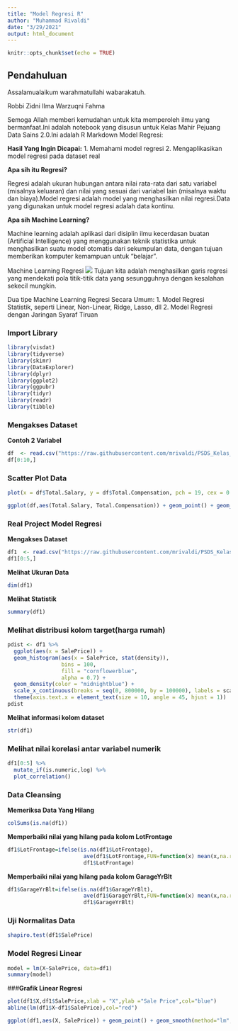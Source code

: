 ---
title: "Model Regresi R"
author: "Muhammad Rivaldi"
date: "3/29/2021"
output: html_document
---

```{r setup, include=FALSE}
knitr::opts_chunk$set(echo = TRUE)
```

## **Pendahuluan**
Assalamualaikum warahmatullahi wabarakatuh.

Robbi Zidni Ilma Warzuqni Fahma

Semoga Allah memberi kemudahan untuk kita memperoleh ilmu yang bermanfaat.Ini adalah notebook yang disusun untuk Kelas Mahir Pejuang Data Sains 2.0.Ini adalah R Markdown Model Regresi:

**Hasil Yang Ingin Dicapai:**
1. Memahami model regresi
2. Mengaplikasikan model regresi pada dataset real

**Apa sih itu Regresi?**

Regresi adalah ukuran hubungan antara nilai rata-rata dari satu variabel (misalnya keluaran) dan nilai yang sesuai dari variabel lain (misalnya waktu dan biaya).Model regresi adalah model yang menghasilkan nilai regresi.Data yang digunakan untuk model regresi adalah data kontinu.

**Apa sih Machine Learning?**

Machine learning adalah aplikasi dari disiplin ilmu kecerdasan buatan (Artificial Intelligence) yang menggunakan teknik statistika untuk menghasilkan suatu model otomatis dari sekumpulan data, dengan tujuan memberikan komputer kemampuan untuk "belajar".

Machine Learning Regresi
![](https://github.com/mrivaldi/PSDS_Kelas_mahir/blob/main/gambaran%20regresi.png?raw=true)
Tujuan kita adalah menghasilkan garis regresi yang mendekati pola titik-titik data yang sesungguhnya dengan kesalahan sekecil mungkin.

Dua tipe Machine Learning Regresi Secara Umum:
1. Model Regresi Statistik, seperti Linear, Non-Linear, Ridge, Lasso, dll
2. Model Regresi dengan Jaringan Syaraf Tiruan

### Import Library
```{r}
library(visdat)
library(tidyverse)
library(skimr)
library(DataExplorer)
library(dplyr)
library(ggplot2)
library(ggpubr)
library(tidyr)
library(readr)
library(tibble)
```

### Mengakses Dataset

**Contoh 2 Variabel**
```{r}
df  <- read.csv("https://raw.githubusercontent.com/mrivaldi/PSDS_Kelas_mahir/main/datacontoh.csv", stringsAsFactors = T)
df[0:10,]

```

### Scatter Plot Data
```{r}
plot(x = df$Total.Salary, y = df$Total.Compensation, pch = 19, cex = 0.8, frame = FALSE, xlab = "Gaji", ylab = "Kompensasi")

```

```{r}
ggplot(df,aes(Total.Salary, Total.Compensation)) + geom_point() + geom_smooth(method="lm",se=T)

```

### Real Project Model Regresi
**Mengakses Dataset**

```{r}
df1  <- read.csv("https://raw.githubusercontent.com/mrivaldi/PSDS_Kelas_mahir/main/train.csv", stringsAsFactors = T)
df1[0:5,]
```

**Melihat Ukuran Data**

```{r}
dim(df1)
```
**Melihat Statistik**

```{r}
summary(df1)
```

### Melihat distribusi kolom target(harga rumah)

```{r}
pdist <- df1 %>%
  ggplot(aes(x = SalePrice)) +
  geom_histogram(aes(x = SalePrice, stat(density)),
                 bins = 100,
                 fill = "cornflowerblue",
                 alpha = 0.7) +
  geom_density(color = "midnightblue") +
  scale_x_continuous(breaks = seq(0, 800000, by = 100000), labels = scales::comma) +
  theme(axis.text.x = element_text(size = 10, angle = 45, hjust = 1))
pdist
```

**Melihat informasi kolom dataset**

```{r}
str(df1)
```
### Melihat nilai korelasi antar variabel numerik

```{r}
df1[0:5] %>%
  mutate_if(is.numeric,log) %>%
  plot_correlation()
```

### **Data Cleansing**

**Memeriksa Data Yang Hilang**

```{r}
colSums(is.na(df1))
```


**Memperbaiki nilai yang hilang pada kolom LotFrontage **

```{r}
df1$LotFrontage=ifelse(is.na(df1$LotFrontage),
                        ave(df1$LotFrontage,FUN=function(x) mean(x,na.rm=TRUE)),
                        df1$LotFrontage)
```

**Memperbaiki nilai yang hilang pada kolom GarageYrBlt **

```{r}
df1$GarageYrBlt=ifelse(is.na(df1$GarageYrBlt),
                        ave(df1$GarageYrBlt,FUN=function(x) mean(x,na.rm=TRUE)),
                        df1$GarageYrBlt)
```

### **Uji Normalitas Data**

```{r}
shapiro.test(df1$SalePrice)
```
### **Model Regresi Linear**

```{r}
model = lm(X~SalePrice, data=df1)
summary(model)
```

###**Grafik Linear Regresi**
```{r}
plot(df1$X,df1$SalePrice,xlab = "X",ylab ="Sale Price",col="blue")
abline(lm(df1$X~df1$SalePrice),col="red")
```
```{r}
ggplot(df1,aes(X, SalePrice)) + geom_point() + geom_smooth(method="lm",se=T)

```